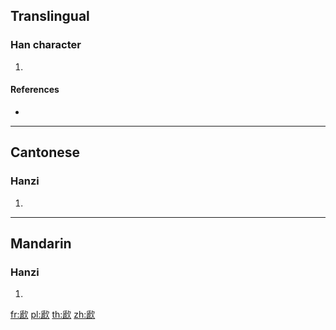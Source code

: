 ==Translingual==

===Han character===
{{Han char|rn=76|rad=欠|as=10|sn=14|four=77282|canj=HUNO|ids=⿰虒欠}}

# {{defn|Han|sort=欠10}}

====References====
* {{Han ref|kx=0571.060|dkj=16166|dj=0959.050|hdz=32148.020|uh=6B4B|ud=27467|bh=E265|bd=57957}}

----

==Cantonese==

===Hanzi===
{{yue-hanzi|jyut=[[ji4]]|y=yi4}}

# {{defn|lang=yue|sort=欠10}}

----

==Mandarin==

===Hanzi===
{{cmn-hanzi|pin=[[yè]] ([[ye4]])|wg=yeh<sup>4</sup>}}

# {{defn|lang=cmn|sort=欠10}}

[[fr:歋]]
[[pl:歋]]
[[th:歋]]
[[zh:歋]]